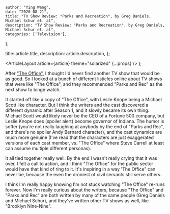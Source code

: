 
    author: "Ying Wang",
    date: "2020-08-21",
    title: "TV Show Review: "Parks and Recreation", by Greg Daniels, Michael Schur et. al",
    description: "TV Show Review: "Parks and Recreation", by Greg Daniels, Michael Schur et. al",
    categories: ['Television'],
};

  title: article.title,
  description: article.description,
};

  <ArticleLayout article={article} theme="solarized" {...props} />
);

After ["The Office"](/posts/2020/07/26/the_office), I thought I'd never find
another TV show that would be as good. So I looked at a bunch of different
listicles online about TV shows that were like "The Office", and they
recommended "Parks and Rec" as the next show to binge watch.

It started off like a copy of "The Office", with Leslie Knope being a Michael
Scott like character. But I think the writers and the cast discovered a
different dynamic after Season 1, and it slowly became its own thing. Michael
Scott would likely never be the CEO of a Fortune 500 company, but Leslie Knope
does (spoiler alert) become governor of Indiana. The humor is softer (you're not
really laughing at anybody by the end of "Parks and Rec", and there's no spoiler
Andy Bernard character), and the cast dynamics are much more genuine (I've read
that the characters are just exaggerated versions of each cast member, vs. "The
Office" where Steve Carrell at least can assume multiple different personas).

It all tied together really well. By the end I wasn't really crying that it was
over, I felt a call to action, and I think "The Office" for the public sector
would have that kind of ring to it. It's inspiring in a way 'The Office" can
never be, because the even the droniest of civil servants still serve others.

I think I'm really happy knowing I'm not stuck watching "The Office" re-runs
forever. Now I'm really curious about the writers, because "The Office" and
"Parks and Rec" are both written by many of the same people (Greg Daniels and
Michael Schur), and they've written other TV shows as well, like "Brooklyn
Nine-Nine".
